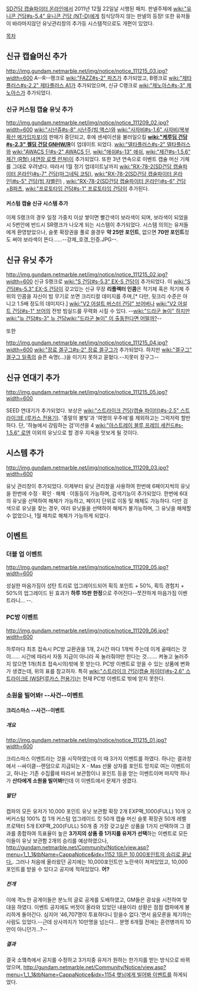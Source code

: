 [[SD건담 캡슐파이터 온라인]]에서 2011년 12월 22일날 시행된 패치.
판넬주제에 [[wiki:"유니콘 건담#s-5.4" 유니콘 건담 (NT-D)]]에게 침식당하지 않는 판넬의 등장!
또한 유저들이 바라마지않던 유닛관리창의 추가등 시스템적으로도 개편이 있었다.

[[목차]]

==  신규 캡슐머신 추가 ==
http://img.gundam.netmarble.net/img/notice/notice_111215_03.jpg?width=600
A--R--랭크로 [[wiki:"FAZZ#s-2" 파즈]]가 추가되었고, B랭크로 [[wiki:"제타플러스#s-2.2" 제타플러스 A1]]가 추가되었으며, 신규 C랭크로 [[wiki:"제노아스#s-3" 제노아스]]가 추가되었다.

=== 신규 커스텀 캡슐 유닛 추가 ===
http://img.gundam.netmarble.net/img/notice/notice_111209_02.jpg?width=600
[[wiki:"시난쥬#s-8" 시난주(빔 액스)]]와 [[wiki:"사자비#s-1.6" 사자비(복부 확산 메가입자포)]]의 판매가 중단되고, 후에 센세이션을 불러일으킬 '''[[wiki:"케루딤 건담#s-2.3" 켈딤 건담 GNHW/R]]'''이 업데이트 되었다.
[[wiki:"델타플러스#s-2" 델타플러스]]와 [[wiki:"AWACS 딘#s-2" AWACS 딘]], [[wiki:"애쉬#s-13" 애쉬]], [[wiki:"제간#s-1.5.6" 제간 (R형) (4연장 로켓 런쳐)]]이 추가되었다.
또한 3년 연속으로 이벤트 캡슐 머신 기체를 그대로 우려냈다.
따라서 1월 정기 업데이트날까지 [[wiki:"RX-78-2(SD건담 캡슐파이터 온라인)#s-7" 건담(마그네틱 코팅)]], [[wiki:"RX-78-2(SD건담 캡슐파이터 온라인)#s-5" 건담(빔 쟈벨린)]] , [[wiki:"RX-78-2(SD건담 캡슐파이터 온라인)#s-6" 건담+B파츠]], [[wiki:"프로토타입 건담#s-1" 프로토타입 건담]]이 추가된다.

==== 커스텀 캡슐 신규 시스템 추가 ====
이제 S랭크의 경우 일정 가중치 이상 쌓이면 빨간색이 보라색이 되며, 보라색이 되었을 시 5번안에 반드시 SR랭크가 나오게 되는 시스템이 추가되었다. 시스템 의의는 유저들에게 환영받았으나, 슬롯 확장권을 풀로 쓸경우 '''약 25만 포인트''', 없으면 '''70만 포인트'''정도 써야 보라색이 뜬다……--강제_호갱_인증.JPG--.

== 신규 유닛 추가 ==
http://img.gundam.netmarble.net/img/notice/notice_111215_02.jpg?width=600
신규 S랭크로 [[wiki:"S 건담#s-5.3" EX-S 건담]]이 추가되었다.
이 [[wiki:"S 건담#s-5.3" EX-S 건담]]이 갖고있는 신규 무장 '''리플렉터 인콤'''은 적기체 혹은 적기체 주위의 인콤을 자신이 빔 무기로 쏘면 크리티컬 데미지를 주며,[* 다만, 뒷크리 수준은 아니고 1.5배 정도의 데미지다.] [[wiki:"V2 어설트 버스터 건담" 브어버]]나 [[wiki:"V2 어설트 건담#s-1" 브어]]의 전방 빔실드를 무력화 시킬 수 있다. --[[wiki:"드라군 놀이" 하지만]] [[wiki:"뉴 건담#s-3" 뉴 건담]][[wiki:"드라군 놀이" 이 출동한다면 어떨까?]]--

또한

http://img.gundam.netmarble.net/img/notice/notice_111215_04.jpg?width=600
[[wiki:"장료 겔구그#s-2" 장료 겔구그]]가 추가되었다.
하지만 [[wiki:"겔구그" 겔구그 일족]]의 슬픈 숙명(…)을 이기지 못하고 묻혔다.--지못미 장구그--

== 신규 연대기 추가 ==
http://img.gundam.netmarble.net/img/notice/notice_111215_05.jpg?width=600

SEED 연대기가 추가되었다. 
보상은 [[wiki:"스트라이크 건담(캡슐 파이터)#s-2.5" 스트라이크E (루카스 전용기)]]. '종말의 불빛'과 '여명의 우주에'를 제외하고는 그럭저럭 할만하다. 단, '하늘에서 강림하는 검'미션을 4 [[wiki:"아스트레이 블루 프레임 세컨드#s-1.5.6" 로엔]] 이외의 유닛으로 할 경우 지옥을 맛보게 될 것이다.

== 시스템 추가 ==
http://img.gundam.netmarble.net/img/notice/notice_111209_03.jpg?width=600

유닛 관리창이  추가되었다.
이제부터 유닛 관리창을 사용하여 한번에 6페이지씩의 유닛을 한번에 수정 · 확인 · 해체 · 이동등이 가능하며, 검색기능이 추가되었다.
한번에 6대의 유닛을 선택하여 해체가 가능하고, 페이지 단위로 이동 및 해체도 가능하다.
다만 검색으로 유닛을 찾는 경우, 여러 유닛들을 선택하여 해체가 불가능하며, 그 유닛을 해체할수 없었으나, 1월 패치로 해체가 가능하게 되었다.

== 이벤트 ==
=== 더블 업 이벤트 ===
http://img.gundam.netmarble.net/img/notice/notice_111209_05.jpg?width=600

성실한 마음가짐이 성탄 트리로 업그레이드되어 획득 포인트 + 50%, 획득 경험치 + 50%의 업그레이드 된 효과가 '''하루 15판 한정'''으로 주어진다--쪼잔하게 마음가짐 이벤트라니... --.

=== PC방 이벤트 ===
http://img.gundam.netmarble.net/img/notice/notice_111209_06.jpg?width=600

하루마다 최초 접속시 PC방 교환권을 1개, 2시간 마다 1개씩 주는데 이게 골때리는 것이…… 시간에 따라서 자동 지급이 아니라 꼭 눌러줘야만 한다는 것……. 켜놓고 눌러주지 않으면 1개(최초 접속시의)밖에 못 받는다.
PC방 이벤트로 얻을 수 있는 상품에 변화가 생겼는데, 위의 표를 참고하자. 특히 [[wiki:"스트라이크 건담(캡슐 파이터)#s-2.6" 스트라이크E IWSP(루카스 전용기)]]는 현재 PC방 이벤트로 밖에 얻지 못한다.

=== 소원을 빌어봐! --사건--이벤트 ===
==== 크리스마스 --사건--이벤트 ====
=====  개요 =====
http://img.gundam.netmarble.net/img/notice/notice_111215_01.jpg?width=600

크리스마스 이벤트라는 것을 시작하였는데 이 때 3가지 이벤트를 하였다. 하나는  결과창에서 --싸이클--랜덤으로 지급되는 X - Mas 선물 상자를 포인트 망치로 여는 이벤트이고, 하나는 기존 수집률에 따라서 보관함이나 포인트 등을 얻는 이벤트이며 마지막 하나가 '''산타에게 소원을 빌어봐!'''인데 이 이벤트에서 문제가 생겼다.

===== 발단 =====
캡파의 모든 유저가 10,000 포인트 유닛 보관함 확장 2개 EXP팩_1000(FULL) 10개 오버커스텀 100% 칩 1개 커스텀 업그레이드 킷 50개 캡슐 머신 슬롯 확장권 50개 레벨 프로텍터 5개 EXP팩_200(FULL) 50개 중 가장 갖고싶은 상품을 1가지 선택하여 그 결과를 종합하여 득표율이 높은 '''3가지의 상품 중 1가지를 유저가 선택'''하는 이벤트로 모든 이들이 유닛 보관함 2개의 승리를 예상하였으나, [[http://gundam.netmarble.net/Community/Notice/view.asp?menu=1_1_1&tbName=CappaNotice&idx=1152 1등은 10,000포인트의 승리로 끝났다.]]. 그러나 처음에 올라왔던 공지에는 10,000포인트만 노란색이 쳐져있었고, 10,000포인트를 받을 수 있다고 공지에 적혀있었다. '''어?'''

===== 전개 =====
이에 격노한 공게이들은 분노의 글로 공게를 도배하였고, GM들은 광샄을 시전하여 맞대응 하였다. 이벤트 공지에도 버젓이 올라와 있었던 내용이라 상황은 점점 캡파에게 불리하게 돌아간다. 심지어 '46,707명이 투표하다니 믿을수 없다.'면서 음모론을 제기하는 사람도 있었다.--근데 상사까지가 10만명을 넘는다... 분명 6개월 전에는 훈련병까지 10만이 아니던가...?-- 

===== 결과 =====
결국 소맼측에서 공지를 수정하고 3가지중 유저가 원하는 한가지를 받는 방식으로 바뀌었으며, [[http://gundam.netmarble.net/Community/Notice/view.asp?menu=1_1_1&tbName=CappaNotice&idx=1154 햇님에게 빌어봐 이벤트]]를 하게되었다.
